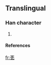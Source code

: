 ==Translingual==

===Han character===
{{Han char|rn=|rad=乙|as=04|sn=5|four=|canj=卜大弓 (YKN)}}

# {{defn|Han}}

====References====
{{Han ref|kx=0084.101|dkj=|dj=|hdz=|uh=340E|ud=13326|bh=|bd=}}



[[fr:㐎]]